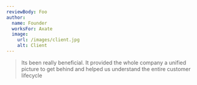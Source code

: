 ```yaml
---
reviewBody: Foo
author:
  name: Founder
  worksFor: Axate
  image:
    url: /images/client.jpg
    alt: Client
---
```


> Its been really beneficial. It provided the whole company a unified picture to get behind and helped us understand the entire customer lifecycle

